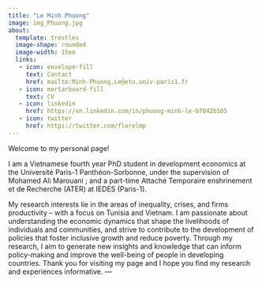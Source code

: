 ```yaml
---
title: "Le Minh Phuong"
image: img_Phuong.jpg
about: 
  template: trestles
  image-shape: rounded
  image-width: 15em
  links:
   - icon: envelope-fill
     text: Contact
     href: mailto:Minh-Phuong.Le@etu.univ-paris1.fr
   - icon: mortarboard-fill
     text: CV
   - icon: linkedin
     href: https://vn.linkedin.com/in/phuong-minh-le-b7042b105
   - icon: twitter
     href: https://twitter.com/florelmp
---
```


Welcome to my personal page!

I am a Vietnamese fourth year PhD student in development economics at the Université Paris-1 Panthéon-Sorbonne, under the supervision of Mohamed Ali Marouani ; and a part-time Attaché Temporaire enshrinement et de Recherche (ATER) at IEDES (Paris-1).

My research interests lie in the areas of inequality, crises, and firms productivity – with a focus on Tunisia and Vietnam. I am passionate about understanding the economic dynamics that shape the livelihoods of individuals and communities, and strive to contribute to the development of policies that foster inclusive growth and reduce poverty.
Through my research, I aim to generate new insights and knowledge that can inform policy-making and improve the well-being of people in developing countries. Thank you for visiting my page and I hope you find my research and experiences informative.
---
